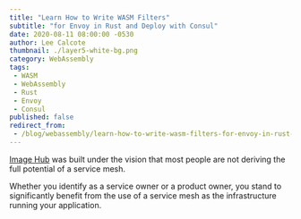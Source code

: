 ```yaml
---
title: "Learn How to Write WASM Filters"
subtitle: "for Envoy in Rust and Deploy with Consul"
date: 2020-08-11 08:00:00 -0530
author: Lee Calcote
thumbnail: ./layer5-white-bg.png
category: WebAssembly
tags:
 - WASM
 - WebAssembly
 - Rust
 - Envoy
 - Consul
published: false
redirect_from:
 - /blog/webassembly/learn-how-to-write-wasm-filters-for-envoy-in-rust-and-deploy-with-consul/
---
```



<BlogWrapper>

  [Image Hub](/projects/image-hub) was built under the vision that most people are not deriving the full potential of a service mesh.

  Whether you identify as a service owner or a product owner, you stand to significantly benefit from the use of a service mesh as the infrastructure running your application.

</BlogWrapper>
